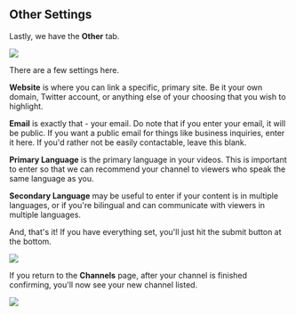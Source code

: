 ## Other Settings

Lastly, we have the **Other** tab.

![](https://i.imgur.com/LNWDqpy.png)

There are a few settings here.

**Website** is where you can link a specific, primary site. Be it your own domain, Twitter account, or anything else of your choosing that you wish to highlight.

**Email** is exactly that - your email. Do note that if you enter your email, it will be public. If you want a public email for things like business inquiries, enter it here. If you'd rather not be easily contactable, leave this blank.

**Primary Language** is the primary language in your videos. This is important to enter so that we can recommend your channel to viewers who speak the same language as you.

**Secondary Language** may be useful to enter if your content is in multiple languages, or if you're bilingual and can communicate with viewers in multiple languages.

And, that's it! If you have everything set, you'll just hit the submit button at the bottom.

![](https://i.imgur.com/2TuYBFW.png)

If you return to the **Channels** page, after your channel is finished confirming, you'll now see your new channel listed.

![](https://i.imgur.com/XLpNGuv.png)
